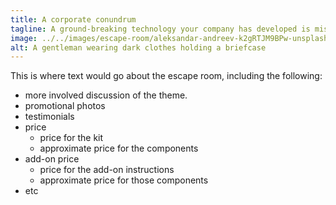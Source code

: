 ```yaml
---
title: A corporate conundrum
tagline: A ground-breaking technology your company has developed is missing. You've received a tip on how to retrieve it.
image: ../../images/escape-room/aleksandar-andreev-k2gRTJM9BPw-unsplash.jpg
alt: A gentleman wearing dark clothes holding a briefcase
---
```


This is where text would go about the escape room, including the following:
* more involved discussion of the theme.
* promotional photos
* testimonials
* price
    * price for the kit
    * approximate price for the components
* add-on price
    * price for the add-on instructions
    * approximate price for those components
* etc